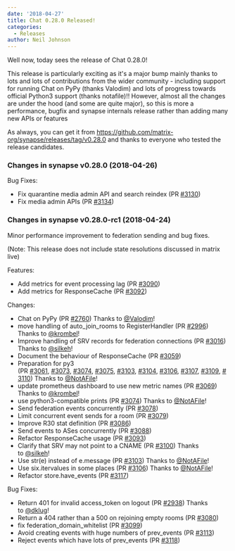 ```yaml
---
date: '2018-04-27'
title: Chat 0.28.0 Released!
categories:
  - Releases
author: Neil Johnson
---
```


Well now, today sees the release of Chat 0.28.0!

This release is particularly exciting as it's a major bump mainly thanks to lots and lots of contributions from the wider community - including support for running Chat on PyPy (thanks Valodim) and lots of progress towards official Python3 support (thanks notafile)!! However, almost all the changes are under the hood (and some are quite major), so this is more a performance, bugfix and synapse internals release rather than adding many new APIs or features

As always, you can get it from <a href="https://github.com/matrix-org/synapse/releases/tag/v0.28.0">https://github.com/matrix-org/synapse/releases/tag/v0.28.0</a> and thanks to everyone who tested the release candidates.
<h3>Changes in synapse v0.28.0 (2018-04-26)</h3>
Bug Fixes:
<ul>
 	<li>Fix quarantine media admin API and search reindex (PR <a class="issue-link js-issue-link" href="https://github.com/matrix-org/synapse/pull/3130" data-error-text="Failed to load issue title" data-id="317646661" data-permission-text="Issue title is private" data-url="https://github.com/matrix-org/synapse/issues/3130">#3130</a>)</li>
 	<li>Fix media admin APIs (PR <a class="issue-link js-issue-link" href="https://github.com/matrix-org/synapse/pull/3134" data-error-text="Failed to load issue title" data-id="317969752" data-permission-text="Issue title is private" data-url="https://github.com/matrix-org/synapse/issues/3134">#3134</a>)</li>
</ul>
<h3>Changes in synapse v0.28.0-rc1 (2018-04-24)</h3>
Minor performance improvement to federation sending and bug fixes.

(Note: This release does not include state resolutions discussed in matrix live)

Features:
<ul>
 	<li>Add metrics for event processing lag (PR <a class="issue-link js-issue-link" href="https://github.com/matrix-org/synapse/pull/3090" data-error-text="Failed to load issue title" data-id="313326931" data-permission-text="Issue title is private" data-url="https://github.com/matrix-org/synapse/issues/3090">#3090</a>)</li>
 	<li>Add metrics for ResponseCache (PR <a class="issue-link js-issue-link" href="https://github.com/matrix-org/synapse/pull/3092" data-error-text="Failed to load issue title" data-id="313664599" data-permission-text="Issue title is private" data-url="https://github.com/matrix-org/synapse/issues/3092">#3092</a>)</li>
</ul>
Changes:
<ul>
 	<li>Chat on PyPy (PR <a class="issue-link js-issue-link" href="https://github.com/matrix-org/synapse/pull/2760" data-error-text="Failed to load issue title" data-id="286622617" data-permission-text="Issue title is private" data-url="https://github.com/matrix-org/synapse/issues/2760">#2760</a>) Thanks to <a class="user-mention" href="https://github.com/Valodim" data-hovercard-user-id="27813" data-octo-click="hovercard-link-click" data-octo-dimensions="link_type:self">@Valodim</a>!</li>
 	<li>move handling of auto_join_rooms to RegisterHandler (PR <a class="issue-link js-issue-link" href="https://github.com/matrix-org/synapse/pull/2996" data-error-text="Failed to load issue title" data-id="305218362" data-permission-text="Issue title is private" data-url="https://github.com/matrix-org/synapse/issues/2996">#2996</a>) Thanks to <a class="user-mention" href="https://github.com/krombel" data-hovercard-user-id="11167142" data-octo-click="hovercard-link-click" data-octo-dimensions="link_type:self">@krombel</a>!</li>
 	<li>Improve handling of SRV records for federation connections (PR <a class="issue-link js-issue-link" href="https://github.com/matrix-org/synapse/pull/3016" data-error-text="Failed to load issue title" data-id="306884886" data-permission-text="Issue title is private" data-url="https://github.com/matrix-org/synapse/issues/3016">#3016</a>) Thanks to <a class="user-mention" href="https://github.com/silkeh" data-hovercard-user-id="5798032" data-octo-click="hovercard-link-click" data-octo-dimensions="link_type:self">@silkeh</a>!</li>
 	<li>Document the behaviour of ResponseCache (PR <a class="issue-link js-issue-link" href="https://github.com/matrix-org/synapse/pull/3059" data-error-text="Failed to load issue title" data-id="311125652" data-permission-text="Issue title is private" data-url="https://github.com/matrix-org/synapse/issues/3059">#3059</a>)</li>
 	<li>Preparation for py3 (PR <a class="issue-link js-issue-link" href="https://github.com/matrix-org/synapse/pull/3061" data-error-text="Failed to load issue title" data-id="311182479" data-permission-text="Issue title is private" data-url="https://github.com/matrix-org/synapse/issues/3061">#3061</a>, <a class="issue-link js-issue-link" href="https://github.com/matrix-org/synapse/pull/3073" data-error-text="Failed to load issue title" data-id="312120046" data-permission-text="Issue title is private" data-url="https://github.com/matrix-org/synapse/issues/3073">#3073</a>, <a class="issue-link js-issue-link" href="https://github.com/matrix-org/synapse/pull/3074" data-error-text="Failed to load issue title" data-id="312126869" data-permission-text="Issue title is private" data-url="https://github.com/matrix-org/synapse/issues/3074">#3074</a>, <a class="issue-link js-issue-link" href="https://github.com/matrix-org/synapse/pull/3075" data-error-text="Failed to load issue title" data-id="312144464" data-permission-text="Issue title is private" data-url="https://github.com/matrix-org/synapse/issues/3075">#3075</a>, <a class="issue-link js-issue-link" href="https://github.com/matrix-org/synapse/pull/3103" data-error-text="Failed to load issue title" data-id="314439691" data-permission-text="Issue title is private" data-url="https://github.com/matrix-org/synapse/issues/3103">#3103</a>, <a class="issue-link js-issue-link" href="https://github.com/matrix-org/synapse/pull/3104" data-error-text="Failed to load issue title" data-id="314439972" data-permission-text="Issue title is private" data-url="https://github.com/matrix-org/synapse/issues/3104">#3104</a>, <a class="issue-link js-issue-link" href="https://github.com/matrix-org/synapse/pull/3106" data-error-text="Failed to load issue title" data-id="314440233" data-permission-text="Issue title is private" data-url="https://github.com/matrix-org/synapse/issues/3106">#3106</a>, <a class="issue-link js-issue-link" href="https://github.com/matrix-org/synapse/pull/3107" data-error-text="Failed to load issue title" data-id="314440492" data-permission-text="Issue title is private" data-url="https://github.com/matrix-org/synapse/issues/3107">#3107</a>, <a class="issue-link js-issue-link" href="https://github.com/matrix-org/synapse/pull/3109" data-error-text="Failed to load issue title" data-id="314459327" data-permission-text="Issue title is private" data-url="https://github.com/matrix-org/synapse/issues/3109">#3109</a>, <a class="issue-link js-issue-link" href="https://github.com/matrix-org/synapse/pull/3110" data-error-text="Failed to load issue title" data-id="314459750" data-permission-text="Issue title is private" data-url="https://github.com/matrix-org/synapse/issues/3110">#3110</a>) Thanks to <a class="user-mention" href="https://github.com/NotAFile" data-hovercard-user-id="5447747" data-octo-click="hovercard-link-click" data-octo-dimensions="link_type:self">@NotAFile</a>!</li>
 	<li>update prometheus dashboard to use new metric names (PR <a class="issue-link js-issue-link" href="https://github.com/matrix-org/synapse/pull/3069" data-error-text="Failed to load issue title" data-id="311770477" data-permission-text="Issue title is private" data-url="https://github.com/matrix-org/synapse/issues/3069">#3069</a>) Thanks to <a class="user-mention" href="https://github.com/krombel" data-hovercard-user-id="11167142" data-octo-click="hovercard-link-click" data-octo-dimensions="link_type:self">@krombel</a>!</li>
 	<li>use python3-compatible prints (PR <a class="issue-link js-issue-link" href="https://github.com/matrix-org/synapse/pull/3074" data-error-text="Failed to load issue title" data-id="312126869" data-permission-text="Issue title is private" data-url="https://github.com/matrix-org/synapse/issues/3074">#3074</a>) Thanks to <a class="user-mention" href="https://github.com/NotAFile" data-hovercard-user-id="5447747" data-octo-click="hovercard-link-click" data-octo-dimensions="link_type:self">@NotAFile</a>!</li>
 	<li>Send federation events concurrently (PR <a class="issue-link js-issue-link" href="https://github.com/matrix-org/synapse/pull/3078" data-error-text="Failed to load issue title" data-id="312485229" data-permission-text="Issue title is private" data-url="https://github.com/matrix-org/synapse/issues/3078">#3078</a>)</li>
 	<li>Limit concurrent event sends for a room (PR <a class="issue-link js-issue-link" href="https://github.com/matrix-org/synapse/pull/3079" data-error-text="Failed to load issue title" data-id="312488812" data-permission-text="Issue title is private" data-url="https://github.com/matrix-org/synapse/issues/3079">#3079</a>)</li>
 	<li>Improve R30 stat definition (PR <a class="issue-link js-issue-link" href="https://github.com/matrix-org/synapse/pull/3086" data-error-text="Failed to load issue title" data-id="313004914" data-permission-text="Issue title is private" data-url="https://github.com/matrix-org/synapse/issues/3086">#3086</a>)</li>
 	<li>Send events to ASes concurrently (PR <a class="issue-link js-issue-link" href="https://github.com/matrix-org/synapse/pull/3088" data-error-text="Failed to load issue title" data-id="313232647" data-permission-text="Issue title is private" data-url="https://github.com/matrix-org/synapse/issues/3088">#3088</a>)</li>
 	<li>Refactor ResponseCache usage (PR <a class="issue-link js-issue-link" href="https://github.com/matrix-org/synapse/pull/3093" data-error-text="Failed to load issue title" data-id="313696664" data-permission-text="Issue title is private" data-url="https://github.com/matrix-org/synapse/issues/3093">#3093</a>)</li>
 	<li>Clarify that SRV may not point to a CNAME (PR <a class="issue-link js-issue-link" href="https://github.com/matrix-org/synapse/pull/3100" data-error-text="Failed to load issue title" data-id="314327149" data-permission-text="Issue title is private" data-url="https://github.com/matrix-org/synapse/issues/3100">#3100</a>) Thanks to <a class="user-mention" href="https://github.com/silkeh" data-hovercard-user-id="5798032" data-octo-click="hovercard-link-click" data-octo-dimensions="link_type:self">@silkeh</a>!</li>
 	<li>Use str(e) instead of e.message (PR <a class="issue-link js-issue-link" href="https://github.com/matrix-org/synapse/pull/3103" data-error-text="Failed to load issue title" data-id="314439691" data-permission-text="Issue title is private" data-url="https://github.com/matrix-org/synapse/issues/3103">#3103</a>) Thanks to <a class="user-mention" href="https://github.com/NotAFile" data-hovercard-user-id="5447747" data-octo-click="hovercard-link-click" data-octo-dimensions="link_type:self">@NotAFile</a>!</li>
 	<li>Use six.itervalues in some places (PR <a class="issue-link js-issue-link" href="https://github.com/matrix-org/synapse/pull/3106" data-error-text="Failed to load issue title" data-id="314440233" data-permission-text="Issue title is private" data-url="https://github.com/matrix-org/synapse/issues/3106">#3106</a>) Thanks to <a class="user-mention" href="https://github.com/NotAFile" data-hovercard-user-id="5447747" data-octo-click="hovercard-link-click" data-octo-dimensions="link_type:self">@NotAFile</a>!</li>
 	<li>Refactor store.have_events (PR <a class="issue-link js-issue-link" href="https://github.com/matrix-org/synapse/pull/3117" data-error-text="Failed to load issue title" data-id="315159849" data-permission-text="Issue title is private" data-url="https://github.com/matrix-org/synapse/issues/3117">#3117</a>)</li>
</ul>
Bug Fixes:
<ul>
 	<li>Return 401 for invalid access_token on logout (PR <a class="issue-link js-issue-link" href="https://github.com/matrix-org/synapse/pull/2938" data-error-text="Failed to load issue title" data-id="301972886" data-permission-text="Issue title is private" data-url="https://github.com/matrix-org/synapse/issues/2938">#2938</a>) Thanks to <a class="user-mention" href="https://github.com/dklug" data-hovercard-user-id="8633205" data-octo-click="hovercard-link-click" data-octo-dimensions="link_type:self">@dklug</a>!</li>
 	<li>Return a 404 rather than a 500 on rejoining empty rooms (PR <a class="issue-link js-issue-link" href="https://github.com/matrix-org/synapse/pull/3080" data-error-text="Failed to load issue title" data-id="312501677" data-permission-text="Issue title is private" data-url="https://github.com/matrix-org/synapse/issues/3080">#3080</a>)</li>
 	<li>fix federation_domain_whitelist (PR <a class="issue-link js-issue-link" href="https://github.com/matrix-org/synapse/pull/3099" data-error-text="Failed to load issue title" data-id="314137025" data-permission-text="Issue title is private" data-url="https://github.com/matrix-org/synapse/issues/3099">#3099</a>)</li>
 	<li>Avoid creating events with huge numbers of prev_events (PR <a class="issue-link js-issue-link" href="https://github.com/matrix-org/synapse/pull/3113" data-error-text="Failed to load issue title" data-id="314753743" data-permission-text="Issue title is private" data-url="https://github.com/matrix-org/synapse/issues/3113">#3113</a>)</li>
 	<li>Reject events which have lots of prev_events (PR <a class="issue-link js-issue-link tooltipped tooltipped-ne" href="https://github.com/matrix-org/synapse/pull/3118" data-error-text="Failed to load issue title" data-id="315273891" data-permission-text="Issue title is private">#3118</a>)</li>
</ul>
&nbsp;